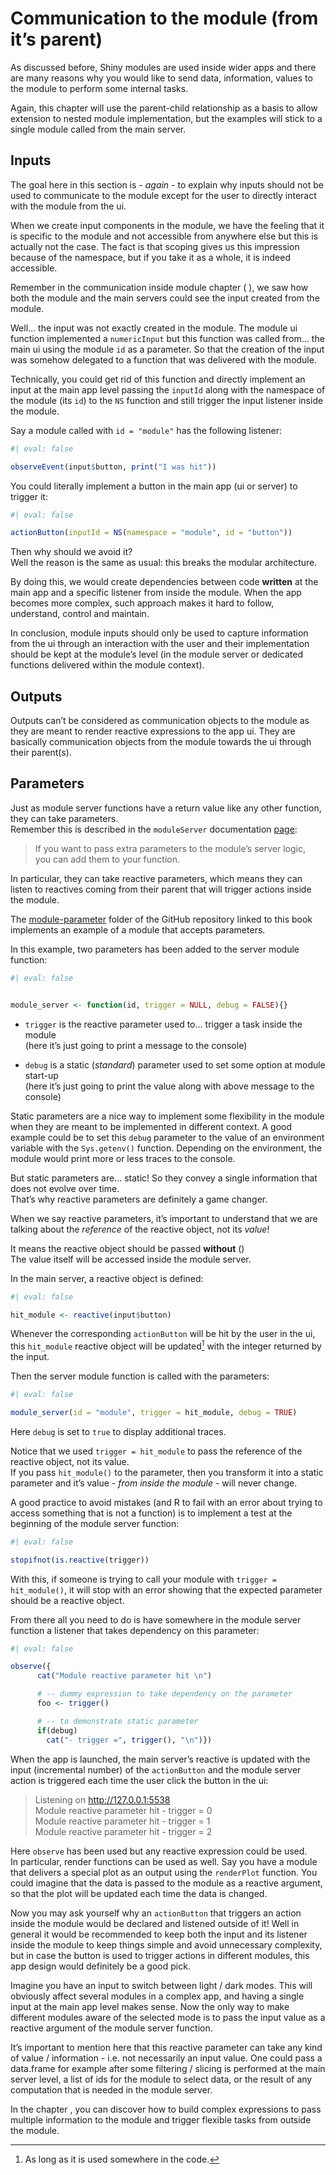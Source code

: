 # Communication to the module (from it's parent)

As discussed before, Shiny modules are used inside wider apps and there are many reasons why you would like to send data, information, values to the module to perform some internal tasks.

Again, this chapter will use the parent-child relationship as a basis to allow extension to nested module implementation, but the examples will stick to a single module called from the main server.

## Inputs

The goal here in this section is - *again* - to explain why inputs should not be used to communicate to the module except for the user to directly interact with the module from the ui.

When we create input components in the module, we have the feeling that it is specific to the module and not accessible from anywhere else but this is actually not the case. The fact is that scoping gives us this impression because of the namespace, but if you take it as a whole, it is indeed accessible.

Remember in the communication inside module chapter ( <!--# cross reference -->), we saw how both the module and the main servers could see the input created from the module.

Well... the input was not exactly created in the module. The module ui function implemented a `numericInput` but this function was called from... the main ui using the module `id` as a parameter. So that the creation of the input was somehow delegated to a function that was delivered with the module.

Technically, you could get rid of this function and directly implement an input at the main app level passing the `inputId` along with the namespace of the module (its `id`) to the `NS` function and still trigger the input listener inside the module.

Say a module called with `id = "module"` has the following listener:

```r
#| eval: false

observeEvent(input$button, print("I was hit"))

```

You could literally implement a button in the main app (ui or server) to trigger it:

```r
#| eval: false

actionButton(inputId = NS(namespace = "module", id = "button"))

```

Then why should we avoid it?\
Well the reason is the same as usual: this breaks the modular architecture.

By doing this, we would create dependencies between code **written** at the main app and a specific listener from inside the module. When the app becomes more complex, such approach makes it hard to follow, understand, control and maintain.

In conclusion, module inputs should only be used to capture information from the ui through an interaction with the user and their implementation should be kept at the module's level (in the module server or dedicated functions delivered within the module context).

## Outputs

Outputs can't be considered as communication objects to the module as they are meant to render reactive expressions to the app ui. They are basically communication objects from the module towards the ui through their parent(s).

## Parameters

Just as module server functions have a return value like any other function, they can take parameters.\
Remember this is described in the `moduleServer` documentation [page](https://shiny.posit.co/r/reference/shiny/latest/moduleserver.html):

> If you want to pass extra parameters to the module's server logic,\
> you can add them to your function.

In particular, they can take reactive parameters, which means they can listen to reactives coming from their parent that will trigger actions inside the module.

::: callout-note
The [module-parameter](https://github.com/thekangaroofactory/template-r-shiny-communication/tree/main/module-parameter) folder of the GitHub repository linked to this book implements an example of a module that accepts parameters.
:::

In this example, two parameters has been added to the server module function:

```r
#| eval: false


module_server <- function(id, trigger = NULL, debug = FALSE){}

```

-   `trigger` is the reactive parameter used to... trigger a task inside the module\
    (here it's just going to print a message to the console)

-   `debug` is a static (*standard*) parameter used to set some option at module start-up\
    (here it's just going to print the value along with above message to the console)

Static parameters are a nice way to implement some flexibility in the module when they are meant to be implemented in different context. A good example could be to set this `debug` parameter to the value of an environment variable with the `Sys.getenv()` function. Depending on the environment, the module would print more or less traces to the console.

But static parameters are... static! So they convey a single information that does not evolve over time.\
That's why reactive parameters are definitely a game changer.

::: callout-important
When we say reactive parameters, it's important to understand that we are talking about the *reference* of the reactive object, not its *value*!

It means the reactive object should be passed **without** ()\
The value itself will be accessed inside the module server.
:::

In the main server, a reactive object is defined:

```r
#| eval: false

hit_module <- reactive(input$button)

```

Whenever the corresponding `actionButton` will be hit by the user in the ui, this `hit_module` reactive object will be updated[^communication-to-module-1] with the integer returned by the input.

[^communication-to-module-1]: As long as it is used somewhere in the code.

Then the server module function is called with the parameters:

```r
#| eval: false

module_server(id = "module", trigger = hit_module, debug = TRUE)

```

Here `debug` is set to `true` to display additional traces.

Notice that we used `trigger = hit_module` to pass the reference of the reactive object, not its value.\
If you pass `hit_module()` to the parameter, then you transform it into a static parameter and it's value - *from inside the module* - will never change.

A good practice to avoid mistakes (and R to fail with an error about trying to access something that is not a function) is to implement a test at the beginning of the module server function:

```r
#| eval: false

stopifnot(is.reactive(trigger))

```

With this, if someone is trying to call your module with `trigger = hit_module()`, it will stop with an error showing that the expected parameter should be a reactive object.

From there all you need to do is have somewhere in the module server function a listener that takes dependency on this parameter:

```r
#| eval: false

observe({
      cat("Module reactive parameter hit \n")

      # -- dummy expression to take dependency on the parameter
      foo <- trigger()

      # -- to demonstrate static parameter
      if(debug)
        cat("- trigger =", trigger(), "\n")})

```

When the app is launched, the main server's reactive is updated with the input (incremental number) of the `actionButton` and the module server action is triggered each time the user click the button in the ui:

> Listening on <http://127.0.0.1:5538>\
> Module reactive parameter hit - trigger = 0\
> Module reactive parameter hit - trigger = 1\
> Module reactive parameter hit - trigger = 2

Here `observe` has been used but any reactive expression could be used.\
In particular, render functions can be used as well. Say you have a module that delivers a special plot as an output using the `renderPlot` function. You could imagine that the data is passed to the module as a reactive argument, so that the plot will be updated each time the data is changed.

Now you may ask yourself why an `actionButton` that triggers an action inside the module would be declared and listened outside of it! Well in general it would be recommended to keep both the input and its listener inside the module to keep things simple and avoid unnecessary complexity, but in case the button is used to trigger actions in different modules, this app design would definitely be a good pick.

Imagine you have an input to switch between light / dark modes. This will obviously affect several modules in a complex app, and having a single input at the main app level makes sense. Now the only way to make different modules aware of the selected mode is to pass the input value as a reactive argument of the module server function.

It's important to mention here that this reactive parameter can take any kind of value / information - i.e. not necessarily an input value. One could pass a data.frame for example after some filtering / slicing is performed at the main server level, a list of ids for the module to select data, or the result of any computation that is needed in the module server.

::: callout-tip
In the chapter <!--# xref here! -->, you can discover how to build complex expressions to pass multiple information to the module and trigger flexible tasks from outside the module.
:::
